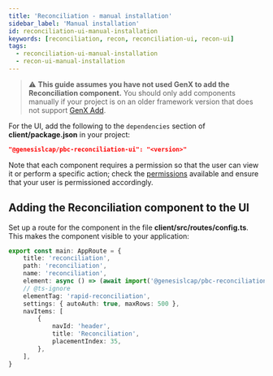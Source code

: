 ```yaml
---
title: 'Reconciliation - manual installation'
sidebar_label: 'Manual installation'
id: reconciliation-ui-manual-installation
keywords: [reconciliation, recon, reconciliation-ui, recon-ui]
tags:
  - reconciliation-ui-manual-installation
  - recon-ui-manual-installation
---
```


> :warning: **This guide assumes you have not used GenX to add the Reconciliation component.** You should only add components manually if your project is on an older framework version that does not support [GenX Add](../../reconciliation-installation).

For the UI, add the following to the `dependencies` section of **client/package.json** in your project:

```json
"@genesislcap/pbc-reconciliation-ui": "<version>"
```

Note that each component requires a permission so that the user can view it or perform a specific action; check the [permissions](../../../../components/reconciliation/reconciliation-ui/reconciliation-permissions) available and ensure that your user is permissioned accordingly.

## Adding the Reconciliation component to the UI
Set up a route for the component in  the file **client/src/routes/config.ts**. This makes the component visible to your application:

```typescript
export const main: AppRoute = {
    title: 'reconciliation',
    path: 'reconciliation',
    name: 'reconciliation',
    element: async () => (await import('@genesislcap/pbc-reconciliation-ui')).RapidReconciliation,
    // @ts-ignore
    elementTag: 'rapid-reconciliation',
    settings: { autoAuth: true, maxRows: 500 },
    navItems: [
        {
            navId: 'header',
            title: 'Reconciliation',
            placementIndex: 35,
        },
    ],
}
```
